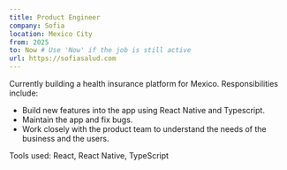 ```yaml
---
title: Product Engineer
company: Sofia
location: Mexico City
from: 2025
to: Now # Use 'Now' if the job is still active
url: https://sofiasalud.com
---
```


Currently building a health insurance platform for Mexico. Responsibilities include:

- Build new features into the app using React Native and Typescript.
- Maintain the app and fix bugs.
- Work closely with the product team to understand the needs of the business and the users.

Tools used: React, React Native, TypeScript
